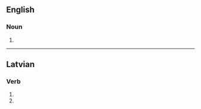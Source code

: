 {{also|zāgs}}

==English==

===Noun===
{{head|en|noun form}}

# {{plural of|zag|lang=en}}

----

==Latvian==

===Verb===
{{head|lv|verb form}}

# {{lv-inflection of|zagt|3rd|s|fut|ind|v}}
# {{lv-inflection of|zagt|3rd|p|fut|ind|v}}